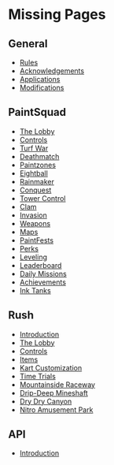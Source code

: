 # Missing Pages

## General

- [Rules](/general/rules)
- [Acknowledgements](/general/acknowledgements)
- [Applications](/general/applications)
- [Modifications](/general/modifications)

## PaintSquad

- [The Lobby](/paintsquad/lobby)
- [Controls](/paintsquad/controls)
- [Turf War](/paintsquad/turf-war)
- [Deathmatch](/paintsquad/deathmatch)
- [Paintzones](/paintsquad/paintzones)
- [Eightball](/paintsquad/eightball)
- [Rainmaker](/paintsquad/rainmaker)
- [Conquest](/paintsquad/conquest)
- [Tower Control](/paintsquad/tower-control)
- [Clam](/paintsquad/clam-attack)
- [Invasion](/paintsquad/invasion)
- [Weapons](/paintsquad/weapons)
- [Maps](/paintsquad/maps)
- [PaintFests](/paintsquad/paintfests)
- [Perks](/paintsquad/perks)
- [Leveling](/paintsquad/leveling)
- [Leaderboard](/paintsquad/leaderboard)
- [Daily Missions](/paintsquad/daily-missions)
- [Achievements](/paintsquad/achievements)
- [Ink Tanks](/paintsquad/ink-tanks)

## Rush

- [Introduction](/rush/introduction)
- [The Lobby](/rush/lobby)
- [Controls](/rush/controls)
- [Items](/rush/items)
- [Kart Customization](/rush/kart-customization)
- [Time Trials](/rush/time-trials)
- [Mountainside Raceway](/rush/mountainside-raceway)
- [Drip-Deep Mineshaft](/rush/drip-deep-mineshaft)
- [Dry Dry Canyon](/rush/dry-dry-canyon)
- [Nitro Amusement Park](/rush/nitro-amusement-park)

## API

- [Introduction](/api/introduction)
